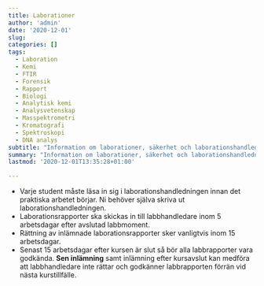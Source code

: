 ```yaml
---
title: Laborationer
author: 'admin'
date: '2020-12-01'
slug:
categories: []
tags:
  - Laboration
  - Kemi
  - FTIR
  - Forensik
  - Rapport
  - Biologi
  - Analytisk kemi
  - Analysvetenskap
  - Masspektrometri
  - Kromatografi
  - Spektroskopi
  - DNA analys
subtitle: "Information om laborationer, säkerhet och laborationshandledning"
summary: "Information om laborationer, säkerhet och laborationshandledning"
lastmod: '2020-12-01T13:35:28+01:00'

---
```


- Varje student måste läsa in sig i laborationshandledningen innan det praktiska arbetet börjar. Ni behöver själva skriva ut laborationshandledningen. 
- Laborationsrapporter ska skickas in till labbhandledare inom 5 arbetsdagar efter avslutad labbmoment.  
- Rättning av inlämnade laborationsrapporter sker vanligtvis inom 15 arbetsdagar.  
- Senast 15 arbetsdagar efter kursen är slut så bör alla labbrapporter vara godkända. __Sen inlämning__ samt inlämning efter kursavslut kan medföra att labbhandledare inte rättar och godkänner labbrapporten förrän vid nästa kurstillfälle.  






